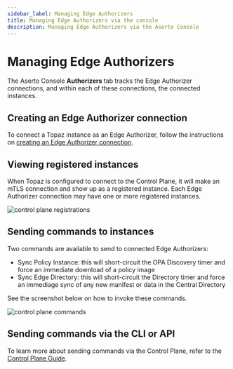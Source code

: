 ```yaml
---
sidebar_label: Managing Edge Authorizers
title: Managing Edge Authorizers via the console
description: Managing Edge Authorizers via the Aserto Console
---
```


# Managing Edge Authorizers

The Aserto Console **Authorizers** tab tracks the Edge Authorizer connections, and within each of these connections, the connected instances.

## Creating an Edge Authorizer connection

To connect a Topaz instance as an Edge Authorizer, follow the instructions on [creating an Edge Authorizer connection](/docs/aserto-console/connections/setup-edge.mdx).

## Viewing registered instances

When Topaz is configured to connect to the Control Plane, it will make an mTLS connection and show up as a registered instance. Each Edge Authorizer connection may have one or more registered instances.

<img src="/control-plane-instance-id.png" alt="control plane registrations" />

## Sending commands to instances

Two commands are available to send to connected Edge Authorizers:
* Sync Policy Instance: this will short-circuit the OPA Discovery timer and force an immediate download of a policy image
* Sync Edge Directory: this will short-circuit the Directory timer and force an immediage sync of any new manifest or data in the Central Directory

See the screenshot below on how to invoke these commands.

<img src="/control-plane-commands.png" alt="control plane commands" />

## Sending commands via the CLI or API

To learn more about sending commands via the Control Plane, refer to the [Control Plane Guide](/docs/control-plane-guide/overview.mdx).
